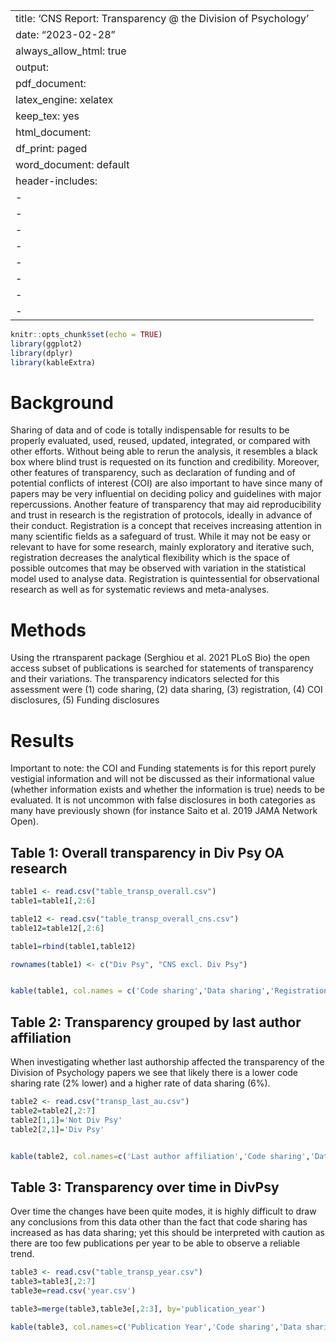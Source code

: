 
---
title: 'CNS Report: Transparency @ the Division of Psychology'
date: "2023-02-28"
always_allow_html: true
output:
  pdf_document:
    latex_engine: xelatex
    keep_tex: yes
  html_document:
    df_print: paged
  word_document: default
header-includes:
- \usepackage{fontspec}
- \setmainfont{DM Sans}
- \usepackage{sectsty}
- \usepackage{xcolor}
- \definecolor{Maroon}{RGB}{103,0,31}
- \sectionfont{\color{Maroon}\normalfont\selectfont}
- \subsectionfont{\color{Maroon}\normalfont\selectfont}
- \subsubsectionfont{\color{Maroon}\normalfont\selectfont}
---

```r
knitr::opts_chunk$set(echo = TRUE)
library(ggplot2)
library(dplyr)
library(kableExtra)

```

# Background
Sharing of data and of code is totally indispensable for results to be properly evaluated, used, reused, updated, integrated, or compared with other efforts. Without being able to rerun the analysis, it resembles a black box where blind trust is requested on its function and credibility. Moreover, other features of transparency, such as declaration of funding and of potential conflicts of interest (COI) are also important to have since many of papers may be very influential on deciding policy and guidelines with major repercussions. Another feature of transparency that may aid reproducibility and trust in research  is the registration of protocols, ideally in advance of their conduct. Registration is a concept that receives increasing attention in many scientific fields as a safeguard of trust. While it may not be easy or relevant to have for some research, mainly exploratory and iterative such, registration decreases the analytical flexibility which is the space of possible outcomes that may be observed with variation in the statistical model used to analyse data. Registration is quintessential for observational research as well as for systematic reviews and meta-analyses.

# Methods
Using the rtransparent package (Serghiou et al. 2021 PLoS Bio) the open access subset of publications is searched for statements of transparency and their variations. The transparency indicators selected for this assessment were (1) code sharing, (2) data sharing, (3) registration, (4) COI disclosures, (5) Funding disclosures

# Results
Important to note: the COI and Funding statements is for this report purely vestigial information and will not be discussed as their informational value (whether information exists and whether the information is true) needs to be evaluated. It is not uncommon with false disclosures in both categories as many have previously shown (for instance Saito et al. 2019 JAMA Network Open). 

## Table 1: Overall transparency in Div Psy OA research
```r
table1 <- read.csv("table_transp_overall.csv")
table1=table1[,2:6]

table12 <- read.csv("table_transp_overall_cns.csv")
table12=table12[,2:6]

table1=rbind(table1,table12)

rownames(table1) <- c("Div Psy", "CNS excl. Div Psy")


kable(table1, col.names = c('Code sharing','Data sharing','Registration','COI statements','Funding statements')) 
```

## Table 2: Transparency grouped by last author affiliation 
When investigating whether last authorship affected the transparency of the Division of Psychology papers we see that likely there is a lower code sharing rate (2% lower) and a higher rate of data sharing (6%).
```r
table2 <- read.csv("transp_last_au.csv")
table2=table2[,2:7]
table2[1,1]='Not Div Psy'
table2[2,1]='Div Psy'


kable(table2, col.names=c('Last author affiliation','Code sharing','Data sharing','Registration','COI statements','Funding statements')) 
```


## Table 3: Transparency over time in DivPsy
Over time the changes have been quite modes, it is highly difficult to draw any conclusions from this data other than the fact that code sharing has increased as has data sharing; yet this should be interpreted with caution as there are too few publications per year to be able to observe a reliable trend.


```r
table3 <- read.csv("table_transp_year.csv")
table3=table3[,2:7]
table3e=read.csv('year.csv')

table3=merge(table3,table3e[,2:3], by='publication_year')

kable(table3, col.names=c('Publication Year','Code sharing','Data sharing','Registration','COI statements','Funding statements','Total no. of publications')) %>% kable_styling(font_size=8)
```



